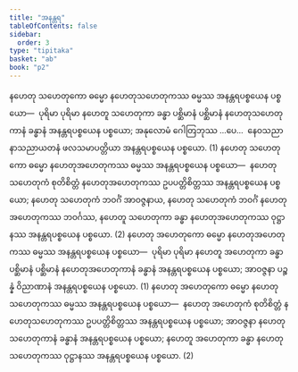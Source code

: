 ```yaml
---
title: "အနန္တရ"
tableOfContents: false
sidebar:
  order: 3
type: "tipitaka"
basket: "ab"
book: "p2"
---
```



<DynamicBreadcrumb />

<Division number="179" book="p2" e="ch" v="38" p="76">

<Paragraph number="491" book="p2">
နဟေတု သဟေတုကော ဓမ္မော နဟေတုသဟေတုကဿ ဓမ္မဿ အနန္တရပစ္စယေန ပစ္စယော—  ပုရိမာ ပုရိမာ နဟေတူ သဟေတုကာ ခန္ဓာ ပစ္ဆိမာနံ ပစ္ဆိမာနံ နဟေတုသဟေတုကာနံ ခန္ဓာနံ အနန္တရပစ္စယေန ပစ္စယော; အနုလောမံ ဂေါတြဘုဿ …ပေ…  နေဝသညာနာသညာယတနံ ဖလသမာပတ္တိယာ အနန္တရပစ္စယေန ပစ္စယော. (1)
</Paragraph>

<Paragraph number="492" book="p2">
နဟေတု သဟေတုကော ဓမ္မော နဟေတုအဟေတုကဿ ဓမ္မဿ အနန္တရပစ္စယေန ပစ္စယော—  နဟေတု သဟေတုကံ စုတိစိတ္တံ နဟေတုအဟေတုကဿ ဥပပတ္တိစိတ္တဿ အနန္တရပစ္စယေန ပစ္စယော; နဟေတု သဟေတုကံ ဘဝင်္ဂံ အာဝဇ္ဇနာယ, နဟေတု သဟေတုကံ ဘဝင်္ဂံ နဟေတုအဟေတုကဿ ဘဝင်္ဂဿ, နဟေတူ သဟေတုကာ ခန္ဓာ နဟေတုအဟေတုကဿ ဝုဋ္ဌာနဿ အနန္တရပစ္စယေန ပစ္စယော. (2)
</Paragraph>

<Paragraph number="493" book="p2">
နဟေတု အဟေတုကော ဓမ္မော နဟေတုအဟေတုကဿ ဓမ္မဿ အနန္တရပစ္စယေန ပစ္စယော—  ပုရိမာ ပုရိမာ နဟေတူ အဟေတုကာ ခန္ဓာ ပစ္ဆိမာနံ ပစ္ဆိမာနံ နဟေတုအဟေတုကာနံ ခန္ဓာနံ အနန္တရပစ္စယေန ပစ္စယော; အာဝဇ္ဇနာ ပဉ္စန္နံ ဝိညာဏာနံ အနန္တရပစ္စယေန ပစ္စယော. (1)
</Paragraph>

<Paragraph number="494" book="p2">
နဟေတု အဟေတုကော ဓမ္မော နဟေတုသဟေတုကဿ ဓမ္မဿ အနန္တရပစ္စယေန ပစ္စယော—  နဟေတု အဟေတုကံ စုတိစိတ္တံ နဟေတုသဟေတုကဿ ဥပပတ္တိစိတ္တဿ အနန္တရပစ္စယေန ပစ္စယော; အာဝဇ္ဇနာ နဟေတုသဟေတုကာနံ ခန္ဓာနံ အနန္တရပစ္စယေန ပစ္စယော; နဟေတူ အဟေတုကာ ခန္ဓာ နဟေတုသဟေတုကဿ ဝုဋ္ဌာနဿ အနန္တရပစ္စယေန ပစ္စယော. (2)
</Paragraph>
</Division>